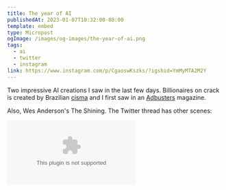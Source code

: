 ```yaml
---
title: The year of AI
publishedAt: 2023-01-07T10:32:00-08:00
template: embed
type: Micropost
ogImage: /images/og-images/the-year-of-ai.png
tags: 
  - ai
  - twitter
  - instagram
link: https://www.instagram.com/p/CgaoswKszks/?igshid=YmMyMTA2M2Y
---
```


Two impressive AI creations I saw in the last few days. Billionaires on crack is created by Brazilian [cisma](https://www.instagram.com/cisma/) and I first saw in an [Adbusters](https://www.adbusters.org) magazine.

Also, Wes Anderson's The Shining. The Twitter thread has other scenes:

<Embed type="Twitter" id="1598707678788059142" />
